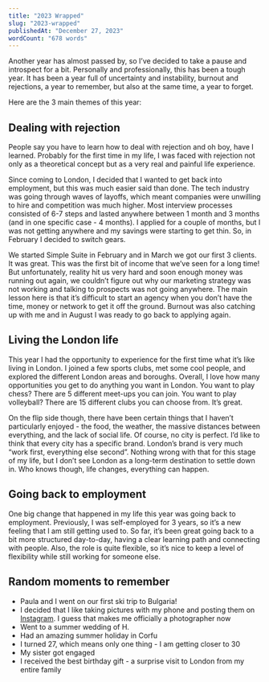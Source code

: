 ```yaml
---
title: "2023 Wrapped"
slug: "2023-wrapped"
publishedAt: "December 27, 2023"
wordCount: "678 words"
---
```


Another year has almost passed by, so I’ve decided to take a pause and introspect for a bit. Personally and professionally, this has been a tough year. It has been a year full of uncertainty and instability, burnout and rejections, a year to remember, but also at the same time, a year to forget.

Here are the 3 main themes of this year:

## Dealing with rejection

People say you have to learn how to deal with rejection and oh boy, have I learned. Probably for the first time in my life, I was faced with rejection not only as a theoretical concept but as a very real and painful life experience.

Since coming to London, I decided that I wanted to get back into employment, but this was much easier said than done. The tech industry was going through waves of layoffs, which meant companies were unwilling to hire and competition was much higher. Most interview processes consisted of 6-7 steps and lasted anywhere between 1 month and 3 months (and in one specific case - 4 months). I applied for a couple of months, but I was not getting anywhere and my savings were starting to get thin. So, in February I decided to switch gears.

We started Simple Suite in February and in March we got our first 3 clients. It was great. This was the first bit of income that we’ve seen for a long time! But unfortunately, reality hit us very hard and soon enough money was running out again, we couldn’t figure out why our marketing strategy was not working and talking to prospects was not going anywhere. The main lesson here is that it’s difficult to start an agency when you don’t have the time, money or network to get it off the ground. Burnout was also catching up with me and in August I was ready to go back to applying again.

## Living the London life

This year I had the opportunity to experience for the first time what it’s like living in London. I joined a few sports clubs, met some cool people, and explored the different London areas and boroughs. Overall, I love how many opportunities you get to do anything you want in London. You want to play chess? There are 5 different meet-ups you can join. You want to play volleyball? There are 15 different clubs you can choose from. It’s great.

On the flip side though, there have been certain things that I haven’t particularly enjoyed - the food, the weather, the massive distances between everything, and the lack of social life. Of course, no city is perfect. I’d like to think that every city has a specific brand. London’s brand is very much “work first, everything else second”. Nothing wrong with that for this stage of my life, but I don’t see London as a long-term destination to settle down in. Who knows though, life changes, everything can happen.

## Going back to employment

One big change that happened in my life this year was going back to employment. Previously, I was self-employed for 3 years, so it’s a new feeling that I am still getting used to. So far, it’s been great going back to a bit more structured day-to-day, having a clear learning path and connecting with people. Also, the role is quite flexible, so it’s nice to keep a level of flexibility while still working for someone else.

## Random moments to remember

- Paula and I went on our first ski trip to Bulgaria!
- I decided that I like taking pictures with my phone and posting them on [Instagram](https://instagram.com/viktorsatanasov). I guess that makes me officially a photographer now
- Went to a summer wedding of H.
- Had an amazing summer holiday in Corfu
- I turned 27, which means only one thing - I am getting closer to 30
- My sister got engaged
- I received the best birthday gift - a surprise visit to London from my entire family
